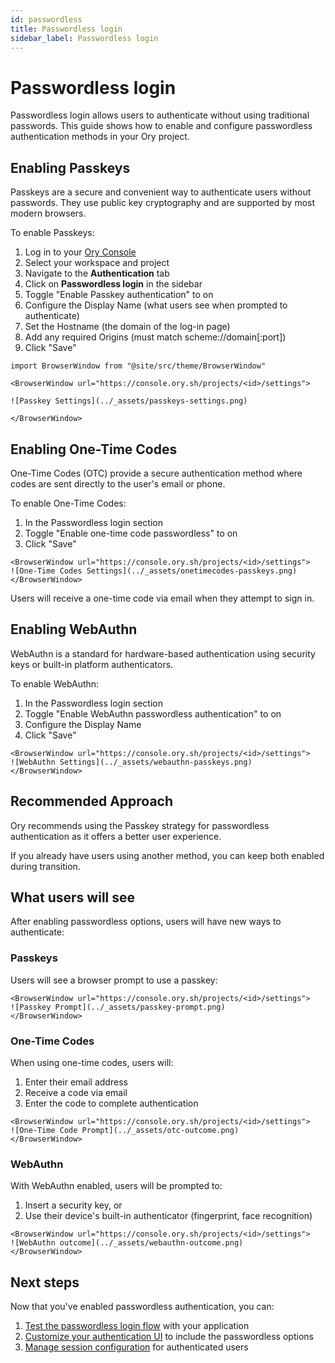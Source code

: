 ```yaml
---
id: passwordless
title: Passwordless login
sidebar_label: Passwordless login
---
```


# Passwordless login

Passwordless login allows users to authenticate without using traditional passwords. This guide shows how to enable and configure
passwordless authentication methods in your Ory project.

## Enabling Passkeys

Passkeys are a secure and convenient way to authenticate users without passwords. They use public key cryptography and are
supported by most modern browsers.

To enable Passkeys:

1. Log in to your [Ory Console](https://console.ory.sh/)
2. Select your workspace and project
3. Navigate to the **Authentication** tab
4. Click on **Passwordless login** in the sidebar
5. Toggle "Enable Passkey authentication" to on
6. Configure the Display Name (what users see when prompted to authenticate)
7. Set the Hostname (the domain of the log-in page)
8. Add any required Origins (must match scheme://domain[:port])
9. Click "Save"

```mdx-code-block
import BrowserWindow from "@site/src/theme/BrowserWindow"

<BrowserWindow url="https://console.ory.sh/projects/<id>/settings">

![Passkey Settings](../_assets/passkeys-settings.png)

</BrowserWindow>
```

## Enabling One-Time Codes

One-Time Codes (OTC) provide a secure authentication method where codes are sent directly to the user's email or phone.

To enable One-Time Codes:

1. In the Passwordless login section
2. Toggle "Enable one-time code passwordless" to on
3. Click "Save"

```mdx-code-block
<BrowserWindow url="https://console.ory.sh/projects/<id>/settings">
![One-Time Codes Settings](../_assets/onetimecodes-passkeys.png)
</BrowserWindow>
```
Users will receive a one-time code via email when they attempt to sign in.

## Enabling WebAuthn

WebAuthn is a standard for hardware-based authentication using security keys or built-in platform authenticators.

To enable WebAuthn:

1. In the Passwordless login section
2. Toggle "Enable WebAuthn passwordless authentication" to on
3. Configure the Display Name
4. Click "Save"

```mdx-code-block
<BrowserWindow url="https://console.ory.sh/projects/<id>/settings">
![WebAuthn Settings](../_assets/webauthn-passkeys.png)
</BrowserWindow>
```

## Recommended Approach

Ory recommends using the Passkey strategy for passwordless authentication as it offers a better user experience.

If you already have users using another method, you can keep both enabled during transition.

## What users will see
After enabling passwordless options, users will have new ways to authenticate:

### Passkeys
Users will see a browser prompt to use a passkey:

```mdx-code-block
<BrowserWindow url="https://console.ory.sh/projects/<id>/settings">
![Passkey Prompt](../_assets/passkey-prompt.png)
</BrowserWindow>
```

### One-Time Codes
When using one-time codes, users will:

1. Enter their email address
2. Receive a code via email
3. Enter the code to complete authentication

```mdx-code-block
<BrowserWindow url="https://console.ory.sh/projects/<id>/settings">
![One-Time Code Prompt](../_assets/otc-outcome.png)
</BrowserWindow>
```
### WebAuthn
With WebAuthn enabled, users will be prompted to:

1. Insert a security key, or
2. Use their device's built-in authenticator (fingerprint, face recognition)

```mdx-code-block
<BrowserWindow url="https://console.ory.sh/projects/<id>/settings">
![WebAuthn outcome](../_assets/webauthn-outcome.png)
</BrowserWindow>
```

## Next steps

Now that you've enabled passwordless authentication, you can:

1. [Test the passwordless login flow](/docs/identities/get-started/sign-in.mdx) with your application
2. [Customize your authentication UI](/docs/kratos/bring-your-own-ui/01_overview.mdx) to include the passwordless options
3. [Manage session configuration](/docs/identities/get-started/session-management.mdx) for authenticated users
